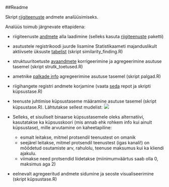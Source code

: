 ##Readme

Skript [riigiteenuste](https://github.com/MKM-ITAO/riigiteenused) andmete analüüsimiseks.

Analüüs toimub järgnevate ettapidena:

   - riigiteenuste [andmete](https://www.riigiteenused.ee/api/et/all) alla laadimine (selleks kasuta [riigiteenuste](https://github.com/RRisto/riigiteenused) paketti)
   - asutustele registrikoodi juurde lisamine Statistikaameti majanduslikult aktiivsete üksuste [tabelist](https://www.stat.ee/majandusuksuste-klassifitseerimise-abiinfo) (skript similarity_finding.R)
   - struktuuritoetuste [avaandmete](https://opendata.riik.ee/dataset/euroopa-liidu-struktuuritoetus) korrigeerimine ja agregeerimine asutuse tasemel (skript strutk_toetused.R)
   - ametnike [palkade info](http://avalikteenistus.ee/index.php?id=41596) agregeerimine asutuse tasemel (skript palgad.R)
   - riigihangete registri andmete korjamine (vaata [seda](https://github.com/RRisto/RHR-scraping) repot ja skripti küpsustase.R) 
   - teenuste juhtimise küpsustaseme määramine asutuse tasemel (skript küpsustase.R). Lähtutakse sellest mudelist:
   ![](./pildid/kupsustase_protsess.png)
   
   - Selleks, et sisuliselt binaarse küpsustasemele oleks alternatiivi, kasutatakse ka küpsusskoori (mis annab ehk rohkem info kui ainult küpsustase), mille arvutamine on kaheetapiline:
       - esmalt leitakse, mitmel protsendil teenustest on omanik
       - seejärel leitakse, mitmel protsendil teenustest (igas kanali!) on mõõdetud osutamiste arv, rahulolu, teenuse maksumus kui ka kliendi ajakulu.
       - viimakse need protsendid liidetakse (miinimumväärtus saab olla 0, maksimus aga 2)
          
   - eelnevalt agregeeritud andmete sidumine ja seoste visualiseerimine (skript küpsustase.R)
   